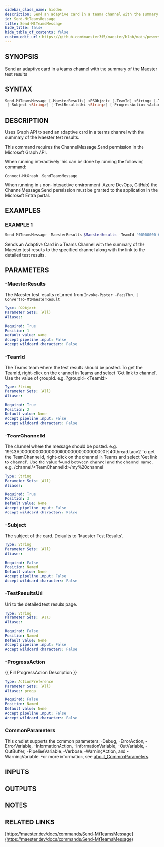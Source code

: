 ```yaml
---
sidebar_class_name: hidden
description: Send an adaptive card in a teams channel with the summary of the Maester test results
id: Send-MtTeamsMessage
title: Send-MtTeamsMessage
hide_title: false
hide_table_of_contents: false
custom_edit_url: https://github.com/maester365/maester/blob/main/powershell/public/Send-MtTeamsMessage.ps1
---
```


## SYNOPSIS

Send an adaptive card in a teams channel with the summary of the Maester test results

## SYNTAX

```powershell
Send-MtTeamsMessage [-MaesterResults] <PSObject> [-TeamId] <String> [-TeamChannelId] <String>
 [-Subject <String>] [-TestResultsUri <String>] [-ProgressAction <ActionPreference>] [<CommonParameters>]
```

## DESCRIPTION

Uses Graph API to send an adaptive card in a teams channel with the summary of the Maester test results.

This command requires the ChannelMessage.Send permission in the Microsoft Graph API.

When running interactively this can be done by running the following command:

```
Connect-MtGraph -SendTeamsMessage
```

When running in a non-interactive environment (Azure DevOps, GitHub) the ChannelMessage.Send permission
must be granted to the application in the Microsoft Entra portal.

## EXAMPLES

### EXAMPLE 1

```powershell
Send-MtTeamsMessage -MaesterResults $MaesterResults -TeamId '00000000-0000-0000-0000-000000000000' -TeamChannelId '19%3A00000000000000000000000000000000%40thread.tacv2' -Subject 'Maester Results' -TestResultsUri "https://github.com/contoso/maester/runs/123456789"
```

Sends an Adaptive Card in a Teams Channel with the summary of the Maester test results to the specified channel along with the link to the detailed test results.

## PARAMETERS

### -MaesterResults

The Maester test results returned from `Invoke-Pester -PassThru | ConvertTo-MtMaesterResult`

```yaml
Type: PSObject
Parameter Sets: (All)
Aliases:

Required: True
Position: 1
Default value: None
Accept pipeline input: False
Accept wildcard characters: False
```

### -TeamId

The Teams team where the test results should be posted.
To get the TeamId, right-click on the channel in Teams and select 'Get link to channel'.
Use the value of groupId.
e.g.
?groupId=&lt;TeamId&gt;

```yaml
Type: String
Parameter Sets: (All)
Aliases:

Required: True
Position: 2
Default value: None
Accept pipeline input: False
Accept wildcard characters: False
```

### -TeamChannelId

The channel where the message should be posted.
e.g.
19%3A00000000000000000000000000000000%40thread.tacv2
To get the TeamChannelId, right-click on the channel in Teams and select 'Get link to channel'.
Use the value found between channel and the channel name.
e.g.
/channel/&lt;TeamChannelId&gt;/my%20channel

```yaml
Type: String
Parameter Sets: (All)
Aliases:

Required: True
Position: 3
Default value: None
Accept pipeline input: False
Accept wildcard characters: False
```

### -Subject

The subject of the card.
Defaults to 'Maester Test Results'.

```yaml
Type: String
Parameter Sets: (All)
Aliases:

Required: False
Position: Named
Default value: None
Accept pipeline input: False
Accept wildcard characters: False
```

### -TestResultsUri

Uri to the detailed test results page.

```yaml
Type: String
Parameter Sets: (All)
Aliases:

Required: False
Position: Named
Default value: None
Accept pipeline input: False
Accept wildcard characters: False
```

### -ProgressAction

\{\{ Fill ProgressAction Description \}\}

```yaml
Type: ActionPreference
Parameter Sets: (All)
Aliases: proga

Required: False
Position: Named
Default value: None
Accept pipeline input: False
Accept wildcard characters: False
```

### CommonParameters

This cmdlet supports the common parameters: -Debug, -ErrorAction, -ErrorVariable, -InformationAction, -InformationVariable, -OutVariable, -OutBuffer, -PipelineVariable, -Verbose, -WarningAction, and -WarningVariable. For more information, see [about_CommonParameters](http://go.microsoft.com/fwlink/?LinkID=113216).

## INPUTS

## OUTPUTS

## NOTES

## RELATED LINKS

[https://maester.dev/docs/commands/Send-MtTeamsMessage](https://maester.dev/docs/commands/Send-MtTeamsMessage)
